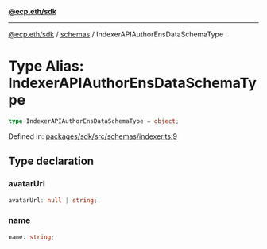 [**@ecp.eth/sdk**](/sdk-reference/index.mdx)

***

[@ecp.eth/sdk](/sdk-reference/index.mdx) / [schemas](/sdk-reference/schemas/index.mdx) / IndexerAPIAuthorEnsDataSchemaType

# Type Alias: IndexerAPIAuthorEnsDataSchemaType

```ts
type IndexerAPIAuthorEnsDataSchemaType = object;
```

Defined in: [packages/sdk/src/schemas/indexer.ts:9](https://github.com/ecp-eth/comments-monorepo/blob/main/packages/sdk/src/schemas/indexer.ts#L9)

## Type declaration

### avatarUrl

```ts
avatarUrl: null | string;
```

### name

```ts
name: string;
```
